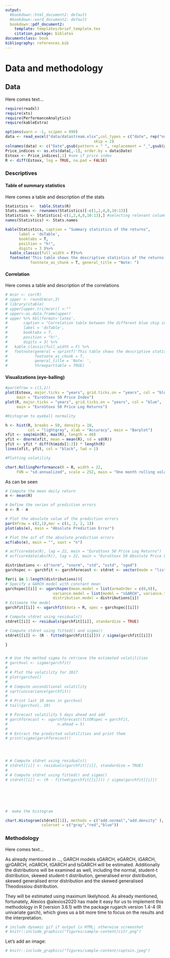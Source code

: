 ```yaml
---
output:
  #bookdown::html_document2: default
  #bookdown::word_document2: default
  bookdown::pdf_document2: 
    template: templates/brief_template.tex
    citation_package: biblatex
documentclass: book
bibliography: references.bib
---
```


# Data and methodology {#dat-and-meth}

\chaptermark{Data and methodology}

\minitoc <!-- this will include a mini table of contents-->

## Data

<!-- uncomment this codes -->

Here comes text...

```r
require(readxl)
require(xts)
require(PerformanceAnalytics)
require(kableExtra)

options(warn = -1, scipen = 999)
data <- read_excel("data/datastream.xlsx",col_types = c("date", rep("numeric", 6)),
                                       skip = 2)
colnames(data) <- c("Date",gsub(pattern = " ", replacement = "_",gsub(pattern = " - PRICE INDEX", replacement='' , colnames(data)[2:7])))
Price_indices <- as.xts(data[,-1], order.by = data$Date)
Estoxx <- Price_indices[,1] #see if price index
R <- diff(Estoxx, log = TRUE, na.pad = FALSE) 

```

### Descriptives

#### Table of summary statistics

Here comes a table and description of the stats

```r
Statistics <-  table.Stats(R)
Stats.names <- rownames(Statistics)[-c(1,2,4,8,10:13)]
Statistics <- Statistics[-c(1,2,4,8,10:13),] #selecting relevant columns only
names(Statistics) <- Stats.names

kable(Statistics, caption = "Summary statistics of the returns",
      label = 'dsTable',
      booktabs = T,
      position = "h!",
      digits = 3 )%>%
  kable_classic(full_width = F)%>%
  footnote('This table shows the descriptive statistics of the returns of the 5 asset classes over the period %s to %s',
           footnote_as_chunk = T, general_title = "Note: ")

```

#### Correlation

Here comes a table and description of the correlations

```r
# mcor <- cor(R)
# upper <- round(mcor,3)
# library(xtable)
# upper[upper.tri(mcor)] <-""
# upper<-as.data.frame(upper)
# upper %>% kbl(format='latex',
#       caption = "Correlation table between the different blue chip indices",
#       label = 'dsTable',
#       booktabs = T,
#       position = "h!",
#       digits = 3) %>%
#   kable_classic(full_width = F) %>%
#   footnote(general = sprintf('This table shows the descriptive statistics of the returns of the %s asset classes over the period %s to %s', ncol(data), data$...1[2],data$...1[nrow(data)]),
#            footnote_as_chunk = T,
#            general_title = 'Note: ',
#            threeparttable = TRUE)
```

#### Visualizations (eye-balling)

```{=latex}
\begin{figure}[h]
```
```r
#par(mfrow = c(1,1))
plot(Estoxx, major.ticks = "years", grid.ticks.on = "years", col = "blue",
     main = "EuroStoxx 50 Price Index")
plot(R, major.ticks = "years", grid.ticks.on = "years", col = "blue",
     main = "EuroStoxx 50 Price Log Returns")
```

```{=latex}
\begin{figure}[h]
```
```r
#Histogram to eyeball normality

h <- hist(R, breaks = 50, density = 10,
          col = "lightgray", xlab = "Accuracy", main = "Barplot") 
xfit <- seq(min(R), max(R), length = 40) 
yfit <- dnorm(xfit, mean = mean(R), sd = sd(R)) 
yfit <- yfit * diff(h$mids[1:2]) * length(R) 
lines(xfit, yfit, col = "black", lwd = 1)

#Plotting volatility

chart.RollingPerformance(R = R, width = 22,
     FUN = "sd.annualized", scale = 252, main = "One month rolling volatility")

```

```{=latex}
\caption{EuroStoxx 50 price and price log return evolution
\label{fig:fig1}}
\textit{Notes:} This figure plots the price and price log return respectively for the EuroStoxx 50 index
\end{figure}
```
As can be seen

```r

# Compute the mean daily return
m <- mean(R)

# Define the series of prediction errors
e <- R - m

# Plot the absolute value of the prediction errors
par(mfrow = c(2,1),mar = c(1, 2, 2, 1))
plot(abs(e), main = "Absolute Prediction Error")

# Plot the acf of the absolute prediction errors
acf(abs(e), main = "", xaxt = "n")

# acf(coredata(R), lag = 22, main = "EuroStoxx 50 Price Log Returns")
# acf(coredata(abs(R)), lag = 22, main = "EuroStoxx 50 Absolute Price Log Returns")
```

```r
distributions <- c("norm", "snorm", "std", "sstd", "sged")
garchspec <- garchfit <- garchforecast <- stdret <- vector(mode = "list", length = length(distributions))

for(i in 1:length(distributions)){
# Specify a GARCH model with constant mean
garchspec[[i]] <- ugarchspec(mean.model = list(armaOrder = c(0,0)),
                     variance.model = list(model = "sGARCH", variance.targeting = T), 
                     distribution.model = distributions[i])
# Estimate the model
garchfit[[i]] <- ugarchfit(data = R, spec = garchspec[[i]])

# Compute stdret using residuals()
stdret[[i]] <- residuals(garchfit[[i]], standardize = TRUE)

# Compute stdret using fitted() and sigma()
stdret[[i]] <- (R - fitted(garchfit[[i]])) / sigma(garchfit[[i]]) 

}


# # Use the method sigma to retrieve the estimated volatilities 
# garchvol <- sigma(garchfit) 
# 
# # Plot the volatility for 2017
# plot(garchvol)
# 
# # Compute unconditional volatility
# sqrt(uncvariance(garchfit))
# 
# # Print last 10 ones in garchvol
# tail(garchvol, 10)

# # Forecast volatility 5 days ahead and add 
# garchforecast <- ugarchforecast(fitORspec = garchfit, 
#                      n.ahead = 5)
# 
# # Extract the predicted volatilities and print them
# print(sigma(garchforecast))




# # Compute stdret using residuals()
# stdret[[i]] <- residuals(garchfit[[i]], standardize = TRUE)
# 
# # Compute stdret using fitted() and sigma()
# stdret[[i]] <- (R - fitted(garchfit[[i]])) / sigma(garchfit[[i]])






#  make the histogram

chart.Histogram(stdret[[1]], methods = c("add.normal","add.density" ), 
                colorset = c("gray","red","blue"))


```

\newpage

### Methodology

Here comes text...

As already mentioned in ..., GARCH models sGARCH, eGARCH, iGARCH, gjrGARCH, nGARCH, tGARCH and tsGARCH will be estimated. Additionally the distributions will be examined as well, including the normal, student-t distribution, skewed student-t distribution, generalised error distribution, skewed generalised error distribution and the skewed generalised Theodossiou distribution.

They will be estimated using maximum likelyhood. As already mentioned, fortunately, Alexios @alexios2020 has made it easy for us to implement this methodology in R (version 3.6.1) with the package rugarch version 1.4-4 (R univariate garch), which gives us a bit more time to focus on the results and the interpretation.

\clearpage

```{=html}
<!-- clearpage ends the page, and also dumps out all floats.
  Floats are things like tables and figures. -->
```
```r
# include dynamic gif if output is HTML; otherwise screenshot
# knitr::include_graphics("figures/sample-content/citr.png")
```

Let's add an image:

```r
# knitr::include_graphics("figures/sample-content/captain.jpeg")
```
